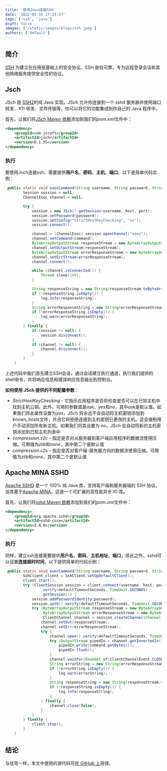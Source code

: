 ```yaml
---
title: '使用Java连接SSH'
date: '2022-05-15 17:24:47'
tags: ['ssh', 'java']
draft: false
images: ['/static/images/blogs/ssh.jpeg']
authors: ['default']
---
```



## 简介

[SSH](https://baike.baidu.com/item/ssh/10407?fr=aladdin) 为建立在应用层基础上的安全协议。SSH 是较可靠，专为远程登录会话和其他网络服务提供安全性的协议。

## Jsch

JSch 是 [SSH2](http://ietf.org/html.charters/secsh-charter.html)的纯 Java 实现。JSch 允许你连接到一个 sshd 服务器并使用端口转发、X11 转发、文件传输等，你可以将它的功能集成到你自己的 Java 程序中。

首先，让我们将[JSch Maven 依赖](https://mvnrepository.com/artifact/com.jcraft/jsch)添加到我们的*pom.xml*文件中：

```xml
<dependency>
    <groupId>com.jcraft</groupId>
    <artifactId>jsch</artifactId>
    <version>0.1.55</version>
</dependency>
```

### 执行

要使用Jsch连接ssh，需要提供**用户名**，**密码**，**主机**，**端口**，以下是简单代码实例：

```java
 public static void execCommand(String username, String password, String host, Integer port, String command) throws JSchException, InterruptedException {
        Session session = null;
        ChannelExec channel = null;

        try {
            session = new JSch().getSession(username, host, port);
            session.setPassword(password);
            session.setConfig("StrictHostKeyChecking", "no");
            session.connect();

            channel = (ChannelExec) session.openChannel("exec");
            channel.setCommand(command);
            ByteArrayOutputStream responseStream = new ByteArrayOutputStream();
            channel.setOutputStream(responseStream);
            ByteArrayOutputStream errorResponseStream = new ByteArrayOutputStream();
            channel.setErrStream(errorResponseStream);
            channel.connect();

            while (channel.isConnected()) {
                Thread.sleep(100);
            }

            String responseString = new String(responseStream.toByteArray(), StandardCharsets.UTF_8);
            if (!responseString.isEmpty()) {
                log.info(responseString);
            }
            String errorResponseString = new String(errorResponseStream.toByteArray(), StandardCharsets.UTF_8);
            if (!errorResponseString.isEmpty()) {
                log.warn(errorResponseString);
            }
        } finally {
            if (session != null) {
                session.disconnect();
            }
            if (channel != null) {
                channel.disconnect();
            }
        }
    }
```

上述代码中我们首先建立SSH会话，通过会话建立执行通道，执行我们提供的shell命令，并将响应信息和错误响应信息输出到控制台。

**如何使用 JSch 提供的不同配置参数**：

- *StrictHostKeyChecking* - 它指示应用程序是否将检查是否可以在已知主机中找到主机公钥。此外，可用的参数值是*ask*、*yes*和*no*，其中*ask*是默认值。如果我们将此属性设置为*yes*，JSch 将永远不会自动将主机密钥添加到*known_hosts*文件，并且它将拒绝连接到主机密钥已更改的主机。这会强制用户手动添加所有新主机。如果我们将其设置为 *no*，JSch 会自动将新的主机密钥添加到已知主机列表中
- *compression.s2c* – 指定是否对从服务器到客户端应用程序的数据流使用压缩。可用值为*zlib*和*none*，其中第二个是默认值
- *compression.c2s* – 指定是否对客户端-服务器方向的数据流使用压缩。可用值为*zlib*和*none*，其中第二个是默认值

## Apache MINA SSHD

[Apache SSHD](https://mina.apache.org/sshd-project/) 是一个 100% 纯 Java 库，支持客户端和服务器端的 SSH 协议。该库基于[Apache MINA](http://mina.apache.org/)，这是一个可扩展的高性能异步 IO 库。

首先，让我们将[sshd Maven 依赖](https://mvnrepository.com/artifact/org.apache.sshd/sshd-core)添加到我们的*pom.xml*文件中：

```xml
<dependency>
    <groupId>org.apache.sshd</groupId>
    <artifactId>sshd-core</artifactId>
    <version>2.8.0</version>
</dependency>
```

### 执行

同样，建立ssh连接需要提供**用户名**，**密码**，**主机地址**，**端口**，除此之外，sshd可以设置**连接超时时间**，以下提供简单的代码示例：

```java
 public static void execCommand(String username, String password, String host, Integer port, Integer defaultTimeoutSeconds, String command) throws IOException {
        SshClient client = SshClient.setUpDefaultClient();
        client.start();
        try (ClientSession session = client.connect(username, host, port)
                .verify(defaultTimeoutSeconds, TimeUnit.SECONDS)
                .getSession()) {
            session.addPasswordIdentity(password);
            session.auth().verify(defaultTimeoutSeconds, TimeUnit.SECONDS);
            try (ByteArrayOutputStream responseStream = new ByteArrayOutputStream();
                 ByteArrayOutputStream errorResponseStream = new ByteArrayOutputStream();
                 ClientChannel channel = session.createChannel(Channel.CHANNEL_SHELL)) {
                channel.setOut(responseStream);
                channel.setErr(errorResponseStream);
                try {
                    channel.open().verify(defaultTimeoutSeconds, TimeUnit.SECONDS);
                    try (OutputStream pipedIn = channel.getInvertedIn()) {
                        pipedIn.write(command.getBytes());
                        pipedIn.flush();
                    }
                    channel.waitFor(EnumSet.of(ClientChannelEvent.CLOSED), TimeUnit.SECONDS.toMillis(defaultTimeoutSeconds));
                    String errorString = new String(errorResponseStream.toByteArray());
                    if (!errorString.isEmpty()) {
                        log.warn(errorString);
                    }
                    String responseString = new String(responseStream.toByteArray());
                    if (!responseString.isEmpty()) {
                        log.info(responseString);
                    }
                } finally {
                    channel.close(false);
                }
            }
        } finally {
            client.stop();
        }
    }
```



## 结论

与往常一样，本文中使用的源代码可[在 GitHub 上](https://github.com/ReLive27/Java/tree/master/security/src/main/java/com/relive/ssh)获得。
